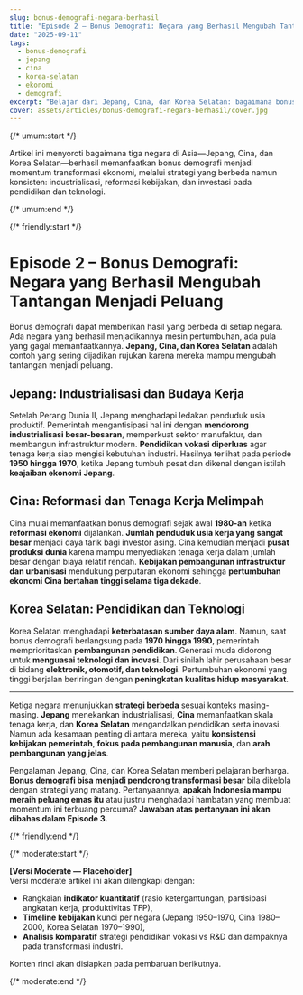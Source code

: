 ```yaml
---
slug: bonus-demografi-negara-berhasil
title: "Episode 2 – Bonus Demografi: Negara yang Berhasil Mengubah Tantangan Menjadi Peluang"
date: "2025-09-11"
tags:
  - bonus-demografi
  - jepang
  - cina
  - korea-selatan
  - ekonomi
  - demografi
excerpt: "Belajar dari Jepang, Cina, dan Korea Selatan: bagaimana bonus demografi diolah menjadi mesin pertumbuhan melalui industrialisasi, reformasi ekonomi, dan investasi besar pada pendidikan serta teknologi."
cover: assets/articles/bonus-demografi-negara-berhasil/cover.jpg
---
```


{/* umum:start */}

Artikel ini menyoroti bagaimana tiga negara di Asia—Jepang, Cina, dan Korea Selatan—berhasil memanfaatkan bonus demografi menjadi momentum transformasi ekonomi, melalui strategi yang berbeda namun konsisten: industrialisasi, reformasi kebijakan, dan investasi pada pendidikan dan teknologi.

{/* umum:end */}

{/* friendly:start */}

# Episode 2 – Bonus Demografi: Negara yang Berhasil Mengubah Tantangan Menjadi Peluang

Bonus demografi dapat memberikan hasil yang berbeda di setiap negara. Ada negara yang berhasil menjadikannya mesin pertumbuhan, ada pula yang gagal memanfaatkannya. **Jepang, Cina, dan Korea Selatan** adalah contoh yang sering dijadikan rujukan karena mereka mampu mengubah tantangan menjadi peluang.

## Jepang: Industrialisasi dan Budaya Kerja

Setelah Perang Dunia II, Jepang menghadapi ledakan penduduk usia produktif. Pemerintah mengantisipasi hal ini dengan **mendorong industrialisasi besar-besaran**, memperkuat sektor manufaktur, dan membangun infrastruktur modern. **Pendidikan vokasi diperluas** agar tenaga kerja siap mengisi kebutuhan industri. Hasilnya terlihat pada periode **1950 hingga 1970**, ketika Jepang tumbuh pesat dan dikenal dengan istilah **keajaiban ekonomi Jepang**.

## Cina: Reformasi dan Tenaga Kerja Melimpah

Cina mulai memanfaatkan bonus demografi sejak awal **1980-an** ketika **reformasi ekonomi** dijalankan. **Jumlah penduduk usia kerja yang sangat besar** menjadi daya tarik bagi investor asing. Cina kemudian menjadi **pusat produksi dunia** karena mampu menyediakan tenaga kerja dalam jumlah besar dengan biaya relatif rendah. **Kebijakan pembangunan infrastruktur dan urbanisasi** mendukung perputaran ekonomi sehingga **pertumbuhan ekonomi Cina bertahan tinggi selama tiga dekade**.

## Korea Selatan: Pendidikan dan Teknologi

Korea Selatan menghadapi **keterbatasan sumber daya alam**. Namun, saat bonus demografi berlangsung pada **1970 hingga 1990**, pemerintah memprioritaskan **pembangunan pendidikan**. Generasi muda didorong untuk **menguasai teknologi dan inovasi**. Dari sinilah lahir perusahaan besar di bidang **elektronik, otomotif, dan teknologi**. Pertumbuhan ekonomi yang tinggi berjalan beriringan dengan **peningkatan kualitas hidup masyarakat**.

---

Ketiga negara menunjukkan **strategi berbeda** sesuai konteks masing-masing. **Jepang** menekankan industrialisasi, **Cina** memanfaatkan skala tenaga kerja, dan **Korea Selatan** mengandalkan pendidikan serta inovasi. Namun ada kesamaan penting di antara mereka, yaitu **konsistensi kebijakan pemerintah**, **fokus pada pembangunan manusia**, dan **arah pembangunan yang jelas**.

Pengalaman Jepang, Cina, dan Korea Selatan memberi pelajaran berharga. **Bonus demografi bisa menjadi pendorong transformasi besar** bila dikelola dengan strategi yang matang. Pertanyaannya, **apakah Indonesia mampu meraih peluang emas itu** atau justru menghadapi hambatan yang membuat momentum ini terbuang percuma? **Jawaban atas pertanyaan ini akan dibahas dalam Episode 3.**

{/* friendly:end */}

{/* moderate:start */}

**[Versi Moderate — Placeholder]**  
Versi moderate artikel ini akan dilengkapi dengan:

- Rangkaian **indikator kuantitatif** (rasio ketergantungan, partisipasi angkatan kerja, produktivitas TFP),
- **Timeline kebijakan** kunci per negara (Jepang 1950–1970, Cina 1980–2000, Korea Selatan 1970–1990),
- **Analisis komparatif** strategi pendidikan vokasi vs R&D dan dampaknya pada transformasi industri.

Konten rinci akan disiapkan pada pembaruan berikutnya.

{/* moderate:end */}

